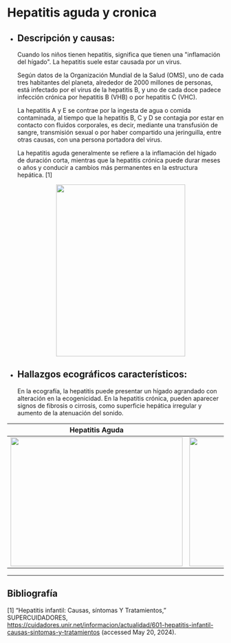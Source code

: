 # Hepatitis aguda y cronica

- ## Descripción  y causas:

  Cuando los niños tienen hepatitis, significa que tienen una "inflamación del hígado". La hepatitis suele estar causada por un virus. 

  Según datos de la Organización Mundial de la Salud (OMS), uno de cada tres habitantes del planeta, alrededor de 2000 millones de personas, está infectado por el virus de la hepatitis B, y uno de cada doce padece infección crónica por hepatitis B (VHB) o por hepatitis C (VHC).

  La hepatitis A y E se contrae por la ingesta de agua o comida contaminada, al tiempo que la hepatitis B, C y D se contagia por estar en contacto con fluidos corporales, es decir, mediante una transfusión de sangre, transmisión sexual o por haber compartido una jeringuilla, entre otras causas, con una persona portadora del virus.

  La hepatitis aguda generalmente se refiere a la inflamación del hígado de duración corta, mientras que la hepatitis crónica puede durar meses o años y conducir a cambios más permanentes en la estructura hepática. [1]
 
  <p align="center"> <img src="https://i.ytimg.com/vi/oQqtX6IeLJ0/hq720_2.jpg?sqp=-oaymwEYCJUDENAFSFryq4qpAwoIARUAAIhC0AEB&rs=AOn4CLDallsHbHLPo7vSO8Wp5_iM9R2eWA" width="300" height="400"/> </p> 

<p align="center"></p>

- ## Hallazgos ecográficos característicos: 

  En la ecografía, la hepatitis puede presentar un hígado agrandado con alteración en la ecogenicidad. En la hepatitis crónica, pueden aparecer signos de fibrosis o cirrosis, como superficie hepática irregular y aumento de la atenuación del sonido.

<div align="center">

| **Hepatitis Aguda** | **Hepatitis crónica**|
| ---------| ----------|
| <img src="https://www.ivanrivasmd.com/wp02/wp-content/uploads/2021/01/hepatitis1.png" width="400" height="300"/>| <img src="https://www.ivanrivasmd.com/wp02/wp-content/uploads/2021/01/hepatitis1.png" width="400" height="300"/> |

</div>









---
## Bibliografía

[1] “Hepatitis infantil: Causas, síntomas Y Tratamientos,” SUPERCUIDADORES, https://cuidadores.unir.net/informacion/actualidad/601-hepatitis-infantil-causas-sintomas-y-tratamientos (accessed May 20, 2024). 
